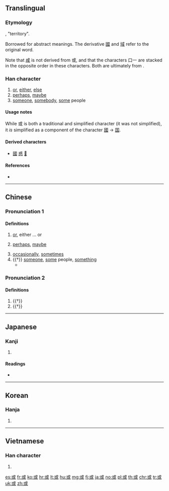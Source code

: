 {{also|咸|戓}}
==Translingual==
{{stroke order|type=animate}}

===Etymology===
{{Han etyl}}
{{Han compound|戈|口|一|ls=ic}}, "territory".

Borrowed for abstract meanings. The derivative [[國]] and [[域]] refer to the original word.

Note that [[咸]] is not derived from 或, and that the characters 口一 are stacked in the opposite order in these characters. Both are ultimately from {{m|mul|戈||halberd, spear|sc=Hani}}.

===Han character===
{{Han char|rn=62|rad=戈|as=04|sn=8|four=53100|canj=IRM|ids=⿹戈⿱口一}}

# [[or]], [[either]], [[else]]
# [[perhaps]], [[maybe]]
# [[someone]], [[somebody]], [[some]] people

====Usage notes====
While 或 is both a traditional and simplified character (it was not simplified), it ''is'' simplified as a component of the character [[國]] → [[国]].

====Derived characters====
* [[國]] [[惑]] [[𢨋]]

====References====
* {{Han ref|kx=0412.180|dkj=11563|dj=0754.170|hdz=21402.080|uh=6216|ud=25110|bh=A9CE|bd=43470}}

----

==Chinese==
{{zh-forms}}

===Pronunciation 1===
{{zh-pron
|m=huò
|c=waak6
|h=pfs=fe̍t;hpy=fed6
|mn=hi̍k
|w=5hhoq,5hhueq
|mc=y
|oc=1,1
|ma=Zh-huò.ogg
|cat=conj,adv,pron,det
}}

====Definitions====
{{zh-hanzi}}

# [[or]], either ... or
#: {{zh-usex|'''或'''多'''或'''少|[[more or less]], some amount}}
#: {{zh-usex|^中國 '''或''' ^日本 生產 的 電腦|a computer manufactured in China '''or''' Japan}}
#: {{zh-usex|可以 說 兩 種 '''或''' 兩 種 以上 的 語言|able to speak two '''or''' more languages}}
# [[perhaps]], [[maybe]]
#: {{zh-usex|代表團 已 出發， 明天 上午 '''或''' 可 到達。|The delegation has set out, and will '''probably''' arrive tomorrow morning.}}
# [[occasionally]], [[sometimes]]
# {{†}} [[someone]], [[some]] people, [[something]]
#* {{zh-usex|齊 人 伐 燕，勝 之。宣 王 問 曰：「'''或''' 謂 寡人 勿 取，'''或''' 謂 寡人 取 之」。|Qi attacked Yan, conquering it. King Xuan said: "'''Some people''' tell me not to take it [Yan] for myself; '''some''' tell me to take it".|CL}}

===Pronunciation 2===
{{zh-pron
|m=yù
|c=wik6
|oc=2,n
|ma=y
|cat=n
}}

====Definitions====
{{zh-hanzi}}

# {{†}} {{non-gloss definition|Alternative form of {{zh-l|域|range, territory}}.}}
# {{†}} {{non-gloss definition|Alternative form of {{zh-l|國/国|country}}.}}

----

==Japanese==

===Kanji===
{{ja-kanji|grade=n|rs=戈04}}

# {{defn|lang=ja|sort=戈04}}

====Readings====
* {{ja-readings|on=[[わく]] (waku), [[いき]] (iki)|kun=[[ある]] (aru), [[あるいは]] (arui wa)}}

----

==Korean==

===Hanja===
{{ko-hanja|hangeul=혹|eumhun=|rv=hok|mr=hok|y=hok}}

# {{defn|lang=ko|sort=戈04}}

----

==Vietnamese==

===Han character===
{{vi-hantu|[[hoặc]], [[hoắc]]|rs=戈04}}

# {{defn|lang=vi|sort=戈04}}

[[es:或]]
[[fr:或]]
[[ko:或]]
[[hr:或]]
[[lt:或]]
[[hu:或]]
[[mg:或]]
[[fj:或]]
[[ja:或]]
[[no:或]]
[[pl:或]]
[[th:或]]
[[chr:或]]
[[tr:或]]
[[uk:或]]
[[zh:或]]
